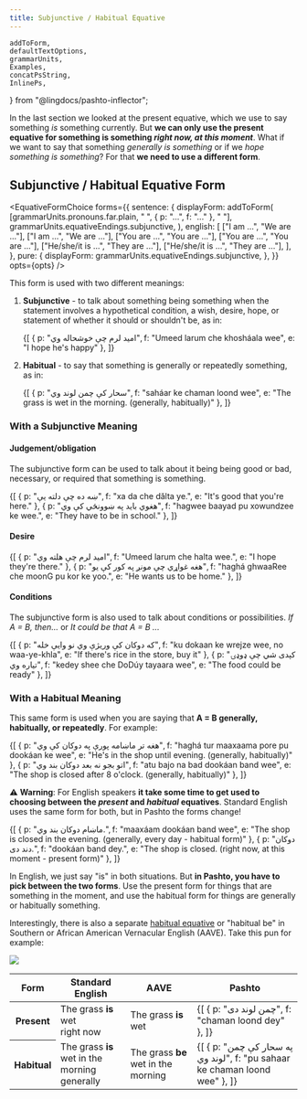 ```yaml
---
title: Subjunctive / Habitual Equative
---
```


    addToForm,
    defaultTextOptions,
    grammarUnits,
    Examples,
    concatPsString,
    InlinePs,
} from "@lingdocs/pashto-inflector";

In the last section we looked at the present equative, which we use to say something *is* something currently. But **we can only use the present equative for something is something *right now, at this moment***. What if we want to say that something *generally is something* or if we *hope something is something*? For that **we need to use a different form**.

## Subjunctive / Habitual Equative Form

<EquativeFormChoice 
    forms={{
        sentence: {
            displayForm: addToForm(
                [grammarUnits.pronouns.far.plain, " ", { p: "...", f: "..." }, " "],
                grammarUnits.equativeEndings.subjunctive,
            ),
            english: [
                ["I am ...", "We are ..."],
                ["I am ...", "We are ..."],
                ["You are ...", "You are ..."],
                ["You are ...", "You are ..."],
                ["He/she/it is ...", "They are ..."],
                ["He/she/it is ...", "They are ..."],
            ],
        },
        pure: {
            displayForm: grammarUnits.equativeEndings.subjunctive,
        },
    }}
    opts={opts}
/>

This form is used with two different meanings:

1. **Subjunctive** - to talk about something being something when the statement involves a hypothetical condition, a wish, desire, hope, or statement of whether it should or shouldn't be, as in:

    <Examples opts={opts}>{[
        { p: "امید لرم چې خوشحاله وي", f: "Umeed larum che khosháala wee", e: "I hope he's happy" },
    ]}</Examples>

2. **Habitual** - to say that something is generally or repeatedly something, as in:

    <Examples opts={opts}>{[
        { p: "سحار کې چمن لوند وي", f: "saháar ke chaman loond wee", e: "The grass is wet in the morning. (generally, habitually)" },
    ]}</Examples>

### With a Subjunctive Meaning

#### Judgement/obligation

The subjunctive form can be used to talk about it being being good or bad, necessary, or required that something is something.

<Examples opts={opts}>{[
    { p: "ښه ده چې دلته یې", f: "xa da che dălta ye.", e: "It's good that you're here." },
    { p: "هغوي باید په ښوونځي کې وي", f: "hagwee baayad pu xowundzee ke wee.", e: "They have to be in school." },
]}</Examples>

#### Desire

<Examples opts={opts}>{[
    { p: "امید لرم چې هلته وي", f: "Umeed larum che halta wee.", e: "I hope they're there." },
    { p: "هغه غواړي چې مونږ په کور کې یو", f: "haghá ghwaaRee che moonG pu kor ke yoo.", e: "He wants us to be home." },
]}</Examples>

#### Conditions

The subjunctive form is also used to talk about conditions or possibilities. *If A = B, then...* or *It could be that A = B ...*

<Examples opts={opts}>{[
    { p: "که دوکان کې وریژې وي نو وایې خله", f: "ku dokaan ke wrejze wee, no waa-ye-khla", e: "If there's rice in the store, buy it" },
    { p: "کېدی شي چې ډوډۍ تیاره وي", f: "kedey shee che DoDúy tayaara wee", e: "The food could be ready" },
]}</Examples>

### With a Habitual Meaning

This same form is used when you are saying that **A = B generally, habitually, or repeatedly**. For example:

<Examples opts={opts}>{[
    { p: "هغه تر ماښامه پورې په دوکان کې وي", f: "haghá tur maaxaama pore pu dookáan ke wee", e: "He's in the shop until evening. (generally, habitually)" },
    { p: "اتو بجو نه بعد دوکان بند وي", f: "atu bajo na bad dookáan band wee", e: "The shop is closed after 8 o'clock. (generally, habitually)" },
]}</Examples>

⚠ **Warning**: For English speakers **it take some time to get used to choosing between the *present* and *habitual* equatives**. Standard English uses the same form for both, but in Pashto the forms change!

<Examples opts={opts}>{[
    { p: "ماښام دوکان بند وي.", f: "maaxáam dookáan band wee", e: "The shop is closed in the evening. (generally, every day - habitual form)" },
    { p: "دوکان دند دی.", f: "dookáan band dey.", e: "The shop is closed. (right now, at this moment - present form)" },
]}</Examples>

In English, we just say "is" in both situations. But **in Pashto, you have to pick between the two forms**. Use the present form for things that are something in the moment, and use the habitual form for things are generally or habitually something.

Interestingly, there is also a separate [habitual equative](https://en.wikipedia.org/wiki/Habitual_be) or "habitual be" in Southern or African American Vernacular English (AAVE). Take this pun for example:

<img className="img-fluid mb-4" src={grassBeWet} />

<div style={{ overflowX: "auto" }}>
        <table class="table" style={{ minWidth: "400px" }}>
            <thead>
                <tr>
                    <th scope="col">Form</th>
                    <th scope="col">Standard English</th>
                    <th scope="col">AAVE</th>
                    <th scope="col">Pashto</th>
                </tr>
            </thead>
            <tbody>
                <tr>
                    <th scope="row">Present</th>
                    <td>
                        <div>The grass <strong>is</strong> wet</div>
                        <div className="small text-muted">right now</div>
                    </td>
                    <td>The grass <strong>is</strong> wet</td>
                    <td>
                        <Examples opts={opts}>{[
                            { p: "چمن لوند دی", f: "chaman loond dey" },
                        ]}</Examples>
                    </td>
                </tr>
                <tr>
                    <th scope="row">Habitual</th>
                    <td>
                        <div>The grass <strong>is</strong> wet in the morning</div>
                        <div className="small text-muted">generally</div>
                    </td>
                    <td>The grass <strong>be</strong> wet in the morning</td>
                    <td>
                        <Examples opts={opts}>{[
                            { p: "په سحار کې چمن لوند وي", f: "pu sahaar ke chaman loond wee" },
                        ]}</Examples>
                    </td>
                </tr>
            </tbody>
        </table>
</div>